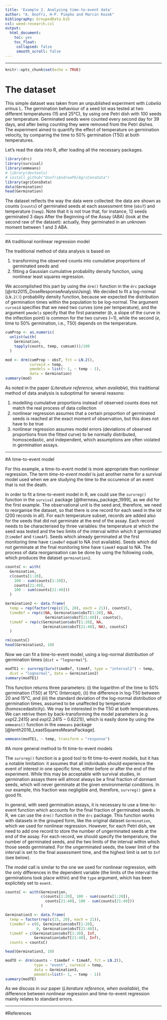 ```yaml
---
title: 'Example 2. Analyzing time-to-event data'
author: "A. Onofri, H-P. Piepho and Marcin Kozak"
bibliography: GroupedData.bib
csl: weed-research.csl
output: 
  html_document:
    toc: yes
    toc_float: 
     collapsed: false
     smooth_scroll: false
---
```



---
   
  

```r
knitr::opts_chunk$set(echo = TRUE)
```

# The dataset

This simple dataset was taken from an unpublished experiment with *Lobelia erinus* L. The germination behaviour of a seed lot was tested at two different temperatures (15 and 25&deg;C), by using one Petri dish with 100 seeds per temperature. Germinated seeds were counted every second day for 39 days, and after being counting they were removed from the Petri dishes. The experiment aimed to quantify the effect of temperature on germination velocity, by comparing the time to 50% germination (T50) at both temperatures.

Let's read the data into R, after loading all the necessary packages.

```r
library(drc)
library(survival)
library(emmeans)
# library(devtools)
# install_github("OnofriAndreaPG/AgriCensData")
library(agriCensData)
data(Germination)
head(Germination)
```

The dataset reflects the way the data were collected: the data are shown as counts (`counts`) of germinated seeds at each assessment time (`obsT`) and temperature (`temp`). Note that it is not true that, for instance, 12 seeds germinated 3 days After the Beginning of the Assay (ABA) (look at the second raw of the dataset): actually, they germinated in an unknown moment between 1 and 3 ABA.

---

#A traditional nonlinear regression model

The traditional method of data analysis is based on

1. transforming the observed counts into cumulative proportions of germinated seeds and
2. fitting a Gaussian cumulative probability density function, using nonlinear least squares regression.

We accomplished this part by using the `drm()` function in the `drc` package [@ritz2015_DoseResponseAnalysisUsing]. We decided to fit a log-normal (`LN.2()`) probability density function, because we expected the distribution of germination times within the population to be log-normal. The argument `curveid` specifies that we need two curves (one per temperature), and the argument `pmodels` specify that the first parameter (*b*, a slope of the curve in the inflection point) is common for the two curves (~1), while the second (*e*, time to 50% germination, i.e., T50) depends on the temperature.

```r
cumProp <- as.numeric(
  unlist(with(
    Germination,
    tapply(counts, temp, cumsum)))/100
  )

mod <- drm(cumProp ~ obsT, fct = LN.2(), 
           curveid = temp,
           pmodels = list(~ 1, ~ temp - 1), 
           data = Germination)
summary(mod)
```

As noted in the paper (*Literature reference, when available*), this traditional method of data analysis is suboptimal for several reasons:

1. modelling cumulative proportions instead of observed counts does not match the real process of data collection
2. nonlinear regression assumes that a certain proportion of germinated seeds is reached at the exact moment of observation, but this does not have to be true
3. nonlinear regression assumes model errors (deviations of observed proportions from the fitted curve) to be normally distributed, homoscedastic, and independent, which assumptions are often violated in germination assays.

---

#A time-to-event model

For this example, a time-to-event model is more appropriate than nonlinear regression. The term *time-to-event model* is just another name for a survival model used when we are studying the time to the occurence of an event that is not the death.

In order to fit a time-to-event model in R, we could use the `survreg()` function in the `survival` package [@therneau_package_1999], as we did for the first example. The observational unit is the seed and, therefore, we need to reorganise the dataset, so that there is one record for each seed in the lot (200 records in all). For each temperature subset, records are added also for the seeds that did not germinate at the end of the assay. Each record needs to be characterised by three variables: the temperature at which the seed was tested and the two limits of the interval within which it germinated (`timeBef` and `timeAf`). Seeds which already germinated at the first monitoring time have `timeBef` equal to NA (not available). Seeds which did not germinate at the final monitoring time have `timeAf` equal to NA. The process of data reorganisation can be done by using the following code, which produces the dataset `germination2`.

```r
countsC <- with(
  Germination,
  c(counts[1:20], 
    100 - sum(counts[1:20]), 
    counts[21:40],
    100 - sum(counts[21:40]))
  ) 

Germination2 <- data.frame(
  temp = rep(factor(rep(c(15, 20), each = 21)), countsC),
  timeBef = rep(c(NA, Germination$obsT[1:20], NA, 
                  Germination$obsT[21:40]), countsC),
  timeAf = rep(c(Germination$obsT[1:20], NA, 
                 Germination$obsT[21:40], NA), countsC)
  )

rm(countsC)
head(Germination2, 10)
```

Now we can fit a time-to-event model, using a log-normal distribution of germination times (`dist = "lognormal"`). 

```r
modTE1 <- survreg(Surv(timeBef, timeAf, type = "interval2") ~ temp,
  dist = "lognormal", data = Germination2)
summary(modTE1)
```

This function returns three parameters: (i) the logarithm of the time to 50% germination (T50) at 15&deg;C (Intercept), (ii) the difference in log-T50 between 20 and 15&deg;C, and (iii) the standard deviation of the log-normal distribution of germination times, assumed to be unaffected by temperature (homoscedasticity). We may be interested in the T50 at both temperatures. We can retrive them by back-transforming the model parameters (e.g $exp(2.2415)$ and $exp(2.2415 - 0.6221)$), which is easily done by using the `emmeans()` function in the `emmeans` package [@lenth2016_LeastSquaresMeansPackage].


```r
emmeans(modTE1, ~ temp, transform = "response")
```

#A more general method to fit time-to-event models

The `survreg()` function is a good tool to fit time-to-event models, but it has a notable limitation: it assumes that all individuals should experience the event of interest in one specific time, either before or after the end of the experiment. While this may be acceptable with survival studies, in germination assays there will almost always be a final fraction of dormant seeds, which will never germinate at the given environmental conditions. In our example, this fraction was negligible and, therefore, `survreg()` gave a good fit.

In general, with seed germination assays, it is necessary to use a time-to-event function which accounts for the final fraction of germinated seeds. In R, we can use the `drm()` function in the `drc` package. This function works with datasets in the grouped form, like the original dataset `Germination`, which we used for nonlinear regression. However, for each Petri dish, we need to add one record to store the number of ungerminated seeds at the end of the assay. For each record, we should specify the temperature, the number of germinated seeds, and the two limits of the interval within which those seeds germinated. For the ungerminated seeds, the lower limit of the interval is set to the final assessment time, and the highest limit is set to `Inf` (see below). 

The model call is similar to the one we used for nonlinear regression, with the only differences in the dependent variable (the limits of the interval the germinations took place within) and the `type` argument, which has been explicitely set to `event`. 

```r
countsC <- with(Germination, 
                c(counts[1:20], 100 - sum(counts[1:20]), 
                  counts[21:40], 100 - sum(counts[21:40]))
                )

Germination3 <- data.frame(
  temp = factor(rep(c(15, 20), each = 21)),
  timeBef = c(0, Germination$obsT[1:20], 
              0, Germination$obsT[21:40]),
  timeAf = c(Germination$obsT[1:20], Inf, 
             Germination$obsT[21:40], Inf),
  counts = countsC)

head(Germination3, 10)

modTE <- drm(counts ~ timeBef + timeAf, fct = LN.2(),
             type = "event", curveid = temp, 
             data = Germination3, 
             pmodels=list(~ 1, ~ temp - 1))
summary(modTE)
```

As we discuss in our paper (*Literature reference, when available*), the difference between nonlinear regression and time-to-event regression mainly relates to standard errors.

---

#References